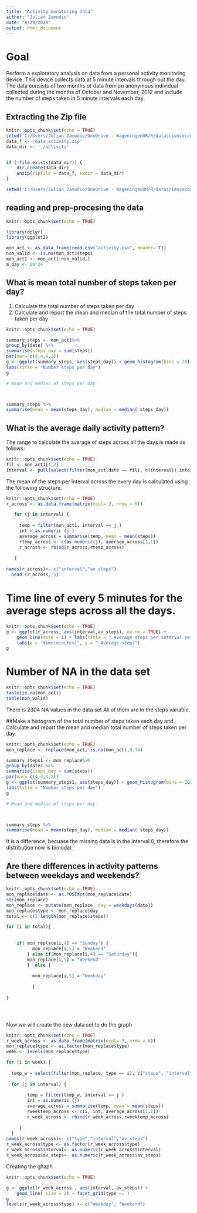 ---
title: "Activity monitoring data"
author: "Julian Zamudio"
date: "8/29/2020"
output: html_document
---
# Goal

Perform a exploratory analysis on data from a personal activity monitoring device. This device collects data at 5 minute intervals through out the day. The data consists of two months of data from an anonymous individual collected during the months of October and November, 2012 and include the number of steps taken in 5 minute intervals each day.


## Extracting  the Zip file


```{r setup, include=FALSE}
knitr::opts_chunk$set(echo = TRUE)
setwd('C:/Users/Julian Zamudio/OneDrive - WageningenUR/R/datasciencecoursera/Reproducible research')
data_f <- 'data_activity.zip'
data_dir <- './activity'


if (!file.exists(data_dir)) {
    dir.create(data_dir)
    unzip(zipfile = data_f, exdir = data_dir)
}

setwd('C:/Users/Julian Zamudio/OneDrive - WageningenUR/R/datasciencecoursera/Reproducible research/activity')


```

## reading and prep-procesing the data


```{r}
knitr::opts_chunk$set(echo = TRUE)

library(dplyr)
library(ggplot2)

mon_act <- as.data.frame(read.csv("activity.csv", header= T))
non_valid <- is.na(mon_act$steps)
mon_act1 <- mon_act[!non_valid,]
m_day <- 60*24

```

## What is mean total number of steps taken per day?

1. Calculate the total number of steps taken per day
2. Calculate and report the mean and median of the total number of steps taken per day

```{r}
knitr::opts_chunk$set(echo = TRUE)

summary_steps <- mon_act1%>%
group_by(date) %>%
summarise(steps_day = sum(steps))
par(mar= c(4,4,4,2))
g <- ggplot(summary_steps, aes(steps_day)) + geom_histogram(bins = 20) +
labs(title = "Number steps per day")
g

# Mean and median of steps per day



summary_steps %>%
summarise(mean = mean(steps_day), median = median( steps_day))


```



## What is the average daily activity pattern?

The range to calculate the average of steps across all the days  is made as follows: 

```{r}
knitr::opts_chunk$set(echo = TRUE)
fil <- mon_act1[1,2]
interval <- pull(select(filter(mon_act,date == fil), c(interval)),interval)

```

The mean of the steps per interval across the every day is calculated using the following structure. 

```{r}
knitr::opts_chunk$set(echo = TRUE)
r_across <- as.data.frame(matrix(ncol= 2, nrow = 0))

   for (j in interval) {
     
     temp = filter(mon_act1, interval == j )
     int = as.numeric (j )
     average_across = summarise(temp, mean = mean(steps))
     rtemp_across <- c(as.numeric(j), average_across[1,1])
     r_across <- rbind(r_across,rtemp_across)
     
   }
  
names(r_across)<- c("interval","av_steps")
  head (r_across, 5) 
```


# Time line  of every 5 minutes for the average steps across all the days. 

```{r}

knitr::opts_chunk$set(echo = TRUE)
g <- ggplot(r_across, aes(interval,av_steps), na.rm = TRUE) + 
    geom_line(size = 1) + labs(title = " Average steps per interval per day") +
    labs(x = "time(minutes)", y = " Average steps")
g

```
# Number of NA in the data set

```{r}
knitr::opts_chunk$set(echo = TRUE)
table(is.na(mon_act))
table(non_valid)


```
There is 2304 NA values in the data set.All of them are in the steps variable.  

##Make a histogram of the total number of steps taken each day and Calculate and report the mean and median total number of steps taken per day

```{r}
knitr::opts_chunk$set(echo = TRUE)
mon_replace <- replace(mon_act, is.na(mon_act),0.34)

summary_steps1 <- mon_replace%>%
group_by(date) %>%
summarise(steps_day = sum(steps))
par(mar= c(4,4,4,2))
g <- ggplot(summary_steps1, aes(steps_day)) + geom_histogram(bins = 20) +
labs(title = "Number steps per day")
g

# Mean and median of steps per day



summary_steps %>%
summarise(mean = mean(steps_day), median = median( steps_day))


```

It is a difference, becuase the missing data is in the interval 0, therefore the distribution now is bimodal. 

## Are there differences in activity patterns between weekdays and weekends?

```{r}
knitr::opts_chunk$set(echo = TRUE)
mon_replace$date <- as.POSIXct(mon_replace$date)
str(mon_replace)
mon_replace <- mutate(mon_replace, day = weekdays(date))
mon_replace$type <- mon_replace$day
total <- c(1:length(mon_replace$steps))

for (i in total){
     
 
    if( mon_replace[i,4] == "Sunday") {
          mon_replace[i,5] = "Weekend"
        } else if(mon_replace[i,4] == "Saturday"){
        mon_replace[i,5] = "Weekend"
        }  else { 
          
          mon_replace[i,5] = "Weekday"
          
          }
      
}





```


Now we will create the new data set to do the graph

```{r}
knitr::opts_chunk$set(echo = TRUE)
r_week_across <- as.data.frame(matrix(ncol= 3, nrow = 0))
mon_replace$type <- as.factor(mon_replace$type)
week <- levels(mon_replace$type)

for (i in week) {
  
  temp_w = select(filter(mon_replace, type == i), c("steps", "interval", "type"))
  
  for (j in interval) {
     
        temp = filter(temp_w, interval == j )
        int = as.numeric (j)
        average_across = summarise(temp, mean = mean(steps))
        rweektemp_across <- c(i, int, average_across[1,1])
        r_week_across <- rbind(r_week_across,rweektemp_across)
     
     }
  }
names(r_week_across)<- c("type","interval","av_steps")
r_week_across$type <- as.factor(r_week_across$type)
r_week_across$interval<- as.numeric(r_week_across$interval)
r_week_across$av_steps<- as.numeric(r_week_across$av_steps)

```


Creating the ghaph 

```{r}
knitr::opts_chunk$set(echo = TRUE)

g <- ggplot(r_week_across , aes(interval, av_steps)) + 
    geom_line( size = 2) + facet_grid(type ~. )
g
levels(r_week_across$type) <- c("Weekday", "Weekend")
```












